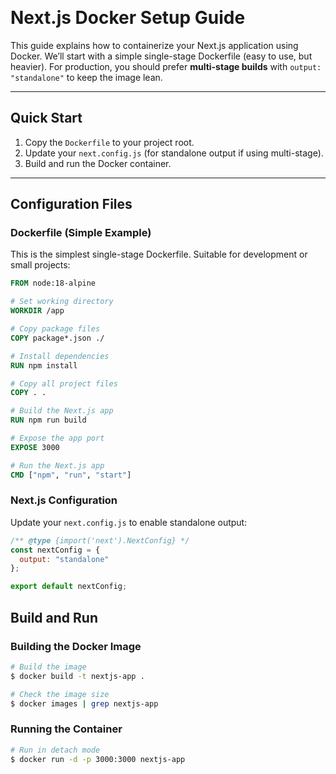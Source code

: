 &nbsp;

# Next.js Docker Setup Guide

This guide explains how to containerize your Next.js application using Docker.
We’ll start with a simple single-stage Dockerfile (easy to use, but heavier).
For production, you should prefer **multi-stage builds** with `output: "standalone"` to keep the image lean.

---

## Quick Start

1. Copy the `Dockerfile` to your project root.
2. Update your `next.config.js` (for standalone output if using multi-stage).
3. Build and run the Docker container.

---

## Configuration Files

### Dockerfile (Simple Example)

This is the simplest single-stage Dockerfile. Suitable for development or small projects:

```dockerfile filename="dockerfile"
FROM node:18-alpine

# Set working directory
WORKDIR /app

# Copy package files
COPY package*.json ./

# Install dependencies
RUN npm install

# Copy all project files
COPY . .

# Build the Next.js app
RUN npm run build

# Expose the app port
EXPOSE 3000

# Run the Next.js app
CMD ["npm", "run", "start"]
```

### Next.js Configuration

Update your `next.config.js` to enable standalone output:

```javascript
/** @type {import('next').NextConfig} */
const nextConfig = {
  output: "standalone"
};

export default nextConfig;
```

## Build and Run

### Building the Docker Image

```bash
# Build the image
$ docker build -t nextjs-app .

# Check the image size
$ docker images | grep nextjs-app
```

### Running the Container

```bash
# Run in detach mode
$ docker run -d -p 3000:3000 nextjs-app
```

